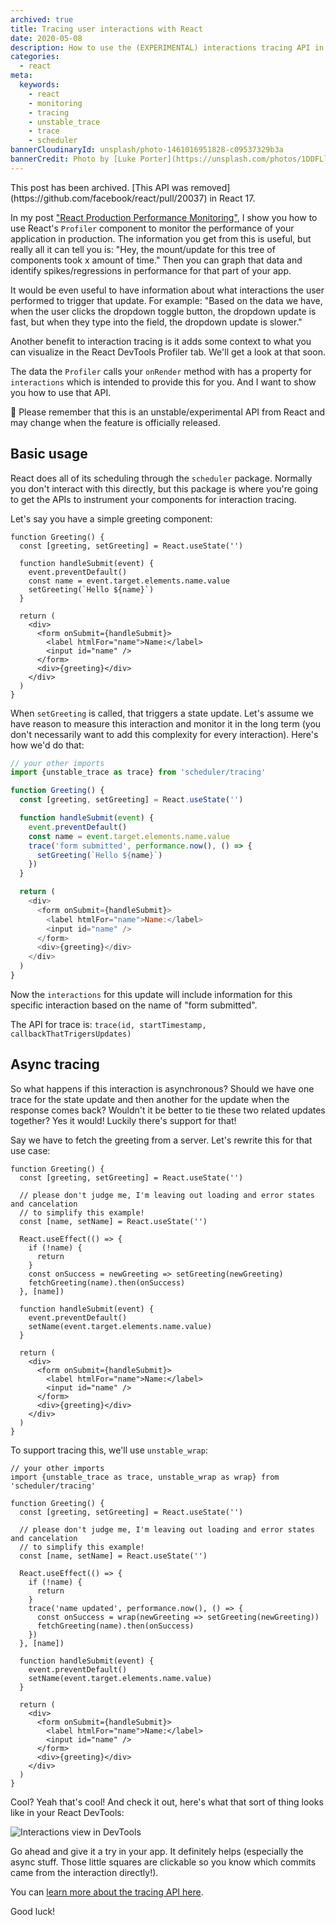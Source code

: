```yaml
---
archived: true
title: Tracing user interactions with React
date: 2020-05-08
description: How to use the (EXPERIMENTAL) interactions tracing API in React.
categories:
  - react
meta:
  keywords:
    - react
    - monitoring
    - tracing
    - unstable_trace
    - trace
    - scheduler
bannerCloudinaryId: unsplash/photo-1461016951828-c09537329b3a
bannerCredit: Photo by [Luke Porter](https://unsplash.com/photos/1DDFLlCz42k)
---
```


<callout-danger>
  This post has been archived. [This API was
  removed](https://github.com/facebook/react/pull/20037) in React 17.
</callout-danger>

In my post
["React Production Performance Monitoring"](/blog/react-production-performance-monitoring),
I show you how to use React's `Profiler` component to monitor the performance of
your application in production. The information you get from this is useful, but
really all it can tell you is: "Hey, the mount/update for this tree of
components took x amount of time." Then you can graph that data and identify
spikes/regressions in performance for that part of your app.

It would be even useful to have information about what interactions the user
performed to trigger that update. For example: "Based on the data we have, when
the user clicks the dropdown toggle button, the dropdown update is fast, but
when they type into the field, the dropdown update is slower."

Another benefit to interaction tracing is it adds some context to what you can
visualize in the React DevTools Profiler tab. We'll get a look at that soon.

The data the `Profiler` calls your `onRender` method with has a property for
`interactions` which is intended to provide this for you. And I want to show you
how to use that API.

<callout-danger>
  🚨 Please remember that this is an unstable/experimental API from React and
  may change when the feature is officially released.
</callout-danger>

## Basic usage

React does all of its scheduling through the `scheduler` package. Normally you
don't interact with this directly, but this package is where you're going to get
the APIs to instrument your components for interaction tracing.

Let's say you have a simple greeting component:

```tsx
function Greeting() {
  const [greeting, setGreeting] = React.useState('')

  function handleSubmit(event) {
    event.preventDefault()
    const name = event.target.elements.name.value
    setGreeting(`Hello ${name}`)
  }

  return (
    <div>
      <form onSubmit={handleSubmit}>
        <label htmlFor="name">Name:</label>
        <input id="name" />
      </form>
      <div>{greeting}</div>
    </div>
  )
}
```

When `setGreeting` is called, that triggers a state update. Let's assume we have
reason to measure this interaction and monitor it in the long term (you don't
necessarily want to add this complexity for every interaction). Here's how we'd
do that:

```js lines=2,10-12
// your other imports
import {unstable_trace as trace} from 'scheduler/tracing'

function Greeting() {
  const [greeting, setGreeting] = React.useState('')

  function handleSubmit(event) {
    event.preventDefault()
    const name = event.target.elements.name.value
    trace('form submitted', performance.now(), () => {
      setGreeting(`Hello ${name}`)
    })
  }

  return (
    <div>
      <form onSubmit={handleSubmit}>
        <label htmlFor="name">Name:</label>
        <input id="name" />
      </form>
      <div>{greeting}</div>
    </div>
  )
}
```

Now the `interactions` for this update will include information for this
specific interaction based on the name of "form submitted".

The API for trace is: `trace(id, startTimestamp, callbackThatTrigersUpdates)`

## Async tracing

So what happens if this interaction is asynchronous? Should we have one trace
for the state update and then another for the update when the response comes
back? Wouldn't it be better to tie these two related updates together? Yes it
would! Luckily there's support for that!

Say we have to fetch the greeting from a server. Let's rewrite this for that use
case:

```tsx
function Greeting() {
  const [greeting, setGreeting] = React.useState('')

  // please don't judge me, I'm leaving out loading and error states and cancelation
  // to simplify this example!
  const [name, setName] = React.useState('')

  React.useEffect(() => {
    if (!name) {
      return
    }
    const onSuccess = newGreeting => setGreeting(newGreeting)
    fetchGreeting(name).then(onSuccess)
  }, [name])

  function handleSubmit(event) {
    event.preventDefault()
    setName(event.target.elements.name.value)
  }

  return (
    <div>
      <form onSubmit={handleSubmit}>
        <label htmlFor="name">Name:</label>
        <input id="name" />
      </form>
      <div>{greeting}</div>
    </div>
  )
}
```

To support tracing this, we'll use `unstable_wrap`:

```tsx [2,15-18]
// your other imports
import {unstable_trace as trace, unstable_wrap as wrap} from 'scheduler/tracing'

function Greeting() {
  const [greeting, setGreeting] = React.useState('')

  // please don't judge me, I'm leaving out loading and error states and cancelation
  // to simplify this example!
  const [name, setName] = React.useState('')

  React.useEffect(() => {
    if (!name) {
      return
    }
    trace('name updated', performance.now(), () => {
      const onSuccess = wrap(newGreeting => setGreeting(newGreeting))
      fetchGreeting(name).then(onSuccess)
    })
  }, [name])

  function handleSubmit(event) {
    event.preventDefault()
    setName(event.target.elements.name.value)
  }

  return (
    <div>
      <form onSubmit={handleSubmit}>
        <label htmlFor="name">Name:</label>
        <input id="name" />
      </form>
      <div>{greeting}</div>
    </div>
  )
}
```

Cool? Yeah that's cool! And check it out, here's what that sort of thing looks
like in your React DevTools:

![Interactions view in DevTools](https://res.cloudinary.com/kentcdodds-com/image/upload/v1625033451/kentcdodds.com/content/blog/tracing-user-interactions-with-react/interactions-devtools.png)

Go ahead and give it a try in your app. It definitely helps (especially the
async stuff. Those little squares are clickable so you know which commits came
from the interaction directly!).

You can
[learn more about the tracing API here](http://fb.me/react-interaction-tracing).

Good luck!
